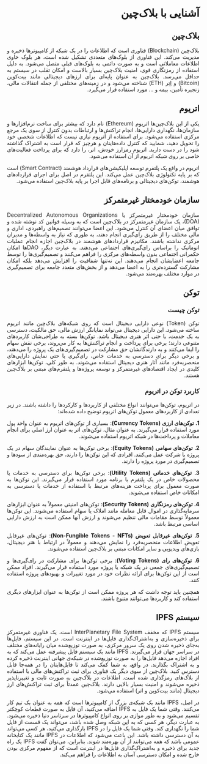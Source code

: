 <div style="direction: rtl; text-align: justify;">


# آشنایی با بلاک‌چین

## بلاک‌چین

بلاک‌چین (Blockchain) فناوری است که اطلاعات را در یک شبکه از کامپیوترها ذخیره و مدیریت می‌کند. این فناوری از بلوک‌های متعددی تشکیل شده است، هر بلوک حاوی اطلاعات معاملاتی است و به صورت دائمی به بلوک‌های قبلی متصل می‌شود. به دلیل استفاده از رمزنگاری قوی، امنیت بلاک‌چین بسیار بالاست و امکان تقلب در سیستم به حداقل می‌رسد. بلاک‌چین به عنوان پایه‌ای برای ارزهای دیجیتالی مانند بیت‌کوین (Bitcoin) و اِتِر (ETH) شناخته می‌شود و در زمینه‌های مختلفی از جمله انتقالات مالی، زنجیره تأمین، بیمه و ... مورد استفاده قرار می‌گیرد.

## اتریوم
یکی از این بلاک‌چین‌ها اتریوم (Ethereum) نام دارد که بیشتر برای ساخت نرم‌افزار‌ها و سازمان‌ها، نگهداری دارایی‌ها، انجام تراکنش‌ها و ارتباطات بدون کنترل از سوی یک مرجع مرکزی استفاده می‌‌شود. برای استفاده از اتریوم نیازی نیست که اطلاعات شخصی خود را تحویل دهید، شمایید که کنترل داده‌هایتان و هرچیز که قرار است به اشتراک گذاشته شود را در دست دارید. اتریوم رمزارز خودش، اتر، را دارد که برای پرداخت فعالیت‌های خاصی بر روی شبکه اتریوم از آن استفاده می‌شود.

اتریوم در واقع یک پلتفرم توسعه اپلیکیشن‌های قرارداد هوشمند (Smart Contract) است که بر پایه تکنولوژی بلاک‌چین عمل می‌کند. این پلتفرم در اصل برای اجرای قراردادهای هوشمند، توکن‌های دیجیتالی و برنامه‌های قابل اجرا بر پایه بلاک‌چین استفاده می‌شود.

## سازمان خودمختار غیرمتمرکز

سازمان خودمختار غیرمتمرکز یا Decentralized Autonomous Organizations (DOA)، یک سازمان غیرمتمرکز در بلاک‌چین است که به وسیله قوانین کد نوشته شده و توافق میان اعضای آن کنترل می‌شود. این اعضا می‌توانند تصمیم‌های راهبردی، اداری و مالی مختلف را از طریق رای‌گیری انجام دهند، به طوری که نیاز به واسطه‌ها و مدیران مرکزی نداشته باشند. مکانیزم‌ قراردادهای هوشمند در بلاک‌چین اجازه انجام عملیات اتوماتیک را بر‌اساس رای‌گیری‌های اجتماعی می‌دهند. به عبارت دیگر، DAOها امکان حکمرانی اجتماعی بدون واسطه‌های مرکزی را فراهم می‌کنند و تصمیم‌گیری‌ها را توسط جامعه اعضایشان انجام می‌دهند. این نه‌تنها شفافیت را افزایش می‌دهد بلکه امکان مشارکت گسترده‌تری را به اعضا می‌دهد و از بخش‌های متعدد جامعه برای تصمیم‌گیری در موارد مختلف بهره‌مند می‌شود.

## توکن

### توکن چیست
توکن (Token) نوعی دارایی دیجیتال است که روی شبکه‌های بلاک‌چین مانند اتریوم ساخته می‌شود. این دارایی دیجیتال می‌تواند نمایانگر ارزش مالی، حق مالکیت، دسترسی به یک خدمت، یا حتی اثر هنری دیجیتال باشد. توکن‌ها بسته به طراحی‌شان کاربردهای متنوعی دارند؛ برخی برای پرداخت و انجام تراکنش‌ها به کار می‌روند، برخی نقش سهام را ایفا می‌کنند و به دارندگانشان حق مشارکت در تصمیم‌گیری‌های یک پروژه را می‌دهند، و برخی دیگر برای دسترسی به خدمات خاص، رای‌گیری یا حتی نمایش دارایی‌های منحصربه‌فرد مانند آثار هنری دیجیتال استفاده می‌شوند. به طور کلی، توکن‌ها ابزارهای کلیدی در ایجاد اقتصادهای غیرمتمرکز و توسعه پروژه‌ها و پلتفرم‌های مبتنی بر بلاک‌چین هستند.


### کاربرد توکن در اتریوم 
در اتریوم، توکن‌ها می‌توانند انواع مختلفی از کاربردها و کارکردها را داشته باشند. در زیر تعدادی از کاربردهای معمول توکن‌های اتریوم توضیح داده شده‌اند:

**1. توکن‌های ارزی (Currency Tokens)**: بسیاری از توکن‌های اتریوم به عنوان واحد پول مورد استفاده قرار می‌گیرند. به عنوان مثال، توکن‌های اتر به عنوان ارز اصلی برای انجام معاملات و پرداخت‌ها در شبکه اتریوم استفاده می‌شوند.

**2. توکن‌های سهامی (Equity Tokens)**: برخی توکن‌ها به عنوان نمایندگان سهام در یک پروژه یا شرکت عمل می‌کنند. افرادی که این توکن‌ها را دارند، حق بهره‌مندی از سودها و تصمیم‌گیری در مورد پروژه را دارند.

**3. توکن‌های خدماتی (Utility Tokens)**: برخی توکن‌ها برای دسترسی به خدمات یا محصولات خاص در یک پلتفرم یا برنامه مورد استفاده قرار می‌گیرند. این توکن‌ها به صورت معمول برای پرداخت هزینه‌های مرتبط با استفاده از خدمات یا دسترسی به امکانات خاص استفاده می‌شوند.

**4. توکن‌های رمزنگاری (Security Tokens)**: توکن‌های امنیتی معمولاً به عنوان ابزارهای سرمایه‌گذاری در اموال قابل معامله مانند املاک یا سهام استفاده می‌شوند. این توکن‌ها معمولاً توسط مقامات مالی تنظیم می‌شوند و ارزش آنها ممکن است به ارزش دارایی اساسی مرتبط باشد.

**5. توکن‌های غیرقابل تعویض (Non-Fungible Tokens - NFTs)**: توکن‌های غیرقابل تعویض اطلاعات منحصر‌به‌فرد را نمایش می‌دهند و معمولاً در ارتباط با هنر دیجیتال، بازی‌های ویدیویی و سایر امکانات مبتنی بر بلاک‌چین استفاده می‌شوند.

**6. توکن‌های رای (Voting Tokens)**: برخی توکن‌ها برای مشارکت در رای‌گیری‌ها و تصمیم‌گیری‌های جمعی در یک شبکه یا پروژه مورد استفاده قرار می‌گیرند. افراد ممکن است از این توکن‌ها برای ارائه نظرات خود در مورد تغییرات و بهبودهای پروژه استفاده کنند.

همچنین باید توجه داشت که هر پروژه ممکن است از توکن‌ها به عنوان ابزارهای دیگری استفاده کند و کاربردها می‌توانند متنوع باشند.

## سیستم IPFS
سیستم IPFS که مخفف InterPlanetary File System است، یک فناوری غیرمتمرکز برای ذخیره‌سازی و به‌اشتراک‌گذاری فایل‌ها در اینترنت است. در این سیستم، فایل‌ها به‌جای ذخیره‌ شدن روی یک سرور مرکزی، به صورت توزیع‌شده میان رایانه‌های مختلف در سراسر جهان قرار می‌گیرند. IPFS مانند یک سیستم فایل پیشرفته عمل می‌کند که به افراد اجازه می‌دهد فایل‌ها را به صورت توزیع‌شده در شبکه‌ی جهانی اینترنت ذخیره کرده و به اشتراک بگذارند. در واقع، به شما کمک می‌کند تا فایل‌هایتان را در همه‌جا قابل دسترس کنید. بلاک‌چین از سوی دیگر یک فناوری برای ثبت تراکنش‌های مالی با استفاده از بلاک‌های رمزگذاری شده است. اطلاعات در بلاک‌چین به صورت ثابت و تغییرناپذیر ذخیره می‌شوند و امنیت بسیار بالایی دارند. بلاک‌چین عمدتاً برای ثبت تراکنش‌های ارز دیجیتال (مانند بیت‌کوین و اتر) استفاده می‌شود.

در
اصل، IPFS مانند یک شبکه‌ی بزرگ از کامپیوترها است که همه به عنوان یک تیم کار می‌کنند. وقتی شما یک فایل به IPFS اضافه می‌کنید، آن فایل به صورت قطعات کوچکتر تقسیم می‌شود و به طور موازی بر روی انواع کامپیوترها در سرتاسر دنیا ذخیره می‌شود. به عبارت دیگر، هر کسی که به این شبکه وصل شده باشد، می‌تواند یک قسمت از فایل شما را نگهداری کند. وقتی شما یک فایل را در IPFS بارگذاری می‌کنید، هر کسی می‌تواند به آن دسترسی‌ داشته باشد. این باعث می‌شود که اطلاعات در IPFS مانند یک کتابخانه عمومی باشد که همه می‌توانند از آن بهره‌مند شوند. بنابراین، می‌توان گفت IPFS یک راه جدید برای ذخیره و به‌اشتراک‌گذاری فایل‌ها در اینترنت است که از مفهوم مرکزی بودن خارج شده و امکان دسترسی آسان به اطلاعات را فراهم می‌کند.

</div>
